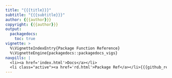 ```yaml
---
title: "{{{title}}}"
subtitle: "{{{subtitle}}}"
author: {{{author}}}
copyright: {{{author}}}
output:
  packagedocs:
    toc: true
vignette: >
  %\VignetteIndexEntry{Package Function Reference}
  %\VignetteEngine{packagedocs::packagedocs_vigs}
navpills: |
  <li><a href='index.html'>Docs</a></li>
  <li class="active"><a href='rd.html'>Package Ref</a></li>{{{github_ref}}}
---
```

